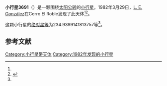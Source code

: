 {{Infobox planet
| bgcolour = #FFFFC0
| name = 3691 Bede
| symbol = 
| image = 
| caption = 
| discovery = yes
| discovery_ref = 
| discoverer = [[L._E._González|L. E. González]]
| discovery_site = [[Cerro_El_Roble|Cerro El Roble]] 
| discovered = 1982年3月29日
| designations = yes
| mp_name = 
| named_after = 
| alt_names = 
| mp_category = [[阿莫尔型小行星|阿莫尔型小行星]]
| orbit_ref = <ref name="a">[http://ssd.jpl.nasa.gov/sbdb.cgi?sstr=3691 3691 Bede] {{Wayback|url=http://ssd.jpl.nasa.gov/sbdb.cgi?sstr=3691 |date=20210717064915 }}，小行星數據庫瀏覽器（JPL Small-Body Database Browser）－[[美国国家航空航天局|美国国家航空航天局]]喷气推进实验室</ref>
| epoch = 2456400.5 (2013年4月18日更新)
| aphelion = {{convert|2.278685226599226|AU|km|3|abbr=on|lk=out}}
| perihelion = {{convert|1.269949703478589|AU|km|3|abbr=on}}
| semimajor = {{convert|1.774317465038908|AU|km|3|abbr=on}}
| eccentricity = 0.284260157
| period = 863.2675536 [[日|日]]<br />2.36[[儒略年|儒略年]]
| avg_speed = 
| inclination = 20.35847040346048
| asc_node = 348.7817792430804
| mean_anomaly = 
| arg_peri = 234.9399141813757
| satellites = 
| physical_characteristics = yes
| dimensions = 
| mass = 
| density = 
| surface_grav = 
| escape_velocity = 
| sidereal_day = 
| axial_tilt = 
| pole_ecliptic_lat = 
| pole_ecliptic_lon = 
| albedo = 
| temperatures= 
| temp_name1 = 
| mean_temp_1 = 
| max_temp_1 = 
| temp_name2 = 
| max_temp_2 = 
| spectral_type = 
| abs_magnitude = 234.9399141813757
}}

'''小行星3691'''（{{lang-en|3691 Bede}}）是一颗围绕[[太阳|太阳]][[公转|公转]]的[[小行星|小行星]]。1982年3月29日，[[L._E._González|L. E. González]]在Cerro El Roble发现了此天体<ref name="a" /><ref>{{cite news|title=小行星列表|url=http://cfa-www.harvard.edu/iau/lists/NumberedMPs.txt|accessdate=2013-07-08|newspaper=哈佛大学|archive-date=2008-05-17|archive-url=https://web.archive.org/web/20080517010638/http://cfa-www.harvard.edu/iau/lists/NumberedMPs.txt|dead-url=no}}</ref>。

这颗小行星的[[绝对星等|绝对星等]]为234.9399141813757等<ref name="a" />。

==参考文献==
{{reflist}}
{{Minor Planet Number|[[小行星3690|小行星3690]]|[[小行星3692|小行星3692]]}}

{{小天体}}

[[Category:小行星带天体|Category:小行星带天体]]
[[Category:1982年发现的小行星|Category:1982年发现的小行星]]

{{asteroid-stub}}